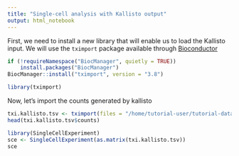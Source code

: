 ```yaml
---
title: "Single-cell analysis with Kallisto output"
output: html_notebook
---
```


First, we need to install a new library that will enable us to load the Kallisto input. We will use the `tximport` package available through [Bioconductor](https://bioconductor.org/packages/3.8/bioc/html/tximport.html)

```r
if (!requireNamespace("BiocManager", quietly = TRUE))
    install.packages("BiocManager")
BiocManager::install("tximport", version = "3.8")
```

```r
library(tximport)
```

Now, let's import the counts generated by kallisto

```r
txi.kallisto.tsv <- tximport(files = "/home/tutorial-user/tutorial-data/kallisto-single-cell/analyses/umi/pre-processed/human-mouse_umi_quant/human-mouse_umi_quant/abundance.tsv", type = "kallisto", ignoreAfterBar = TRUE, txOut=TRUE)
head(txi.kallisto.tsv$counts)
```

```r
library(SingleCellExperiment)
sce <- SingleCellExperiment(as.matrix(txi.kallisto.tsv))
sce
```

